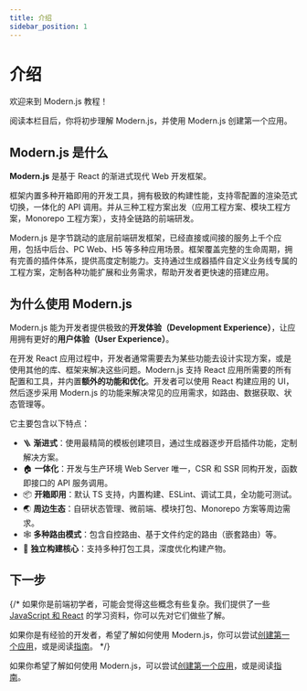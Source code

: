 ```yaml
---
title: 介绍
sidebar_position: 1
---
```

# 介绍

欢迎来到 Modern.js 教程！

阅读本栏目后，你将初步理解 Modern.js，并使用 Modern.js 创建第一个应用。

## Modern.js 是什么

**Modern.js** 是基于 React 的渐进式现代 Web 开发框架。

框架内置多种开箱即用的开发工具，拥有极致的构建性能，支持零配置的渲染范式切换，一体化的 API 调用。并从三种工程方案出发（应用工程方案、模块工程方案，Monorepo 工程方案），支持全链路的前端研发。

Modern.js 是字节跳动的底层前端研发框架，已经直接或间接的服务上千个应用，包括中后台、PC Web、H5 等多种应用场景。框架覆盖完整的生命周期，拥有完善的插件体系，提供高度定制能力。支持通过生成器插件自定义业务线专属的工程方案，定制各种功能扩展和业务需求，帮助开发者更快速的搭建应用。

## 为什么使用 Modern.js

Modern.js 能为开发者提供极致的**开发体验（Development Experience）**，让应用拥有更好的**用户体验（User Experience）**。

在开发 React 应用过程中，开发者通常需要去为某些功能去设计实现方案，或是使用其他的库、框架来解决这些问题。Modern.js 支持 React 应用所需要的所有配置和工具，并内置**额外的功能和优化**。开发者可以使用 React 构建应用的 UI，然后逐步采用 Modern.js 的功能来解决常见的应用需求，如路由、数据获取、状态管理等。

它主要包含以下特点：

- 🪜 **渐进式**：使用最精简的模板创建项目，通过生成器逐步开启插件功能，定制解决方案。
- 🏠 **一体化**：开发与生产环境 Web Server 唯一，CSR 和 SSR 同构开发，函数即接口的 API 服务调用。
- 📦 **开箱即用**：默认 TS 支持，内置构建、ESLint、调试工具，全功能可测试。
- 🌏 **周边生态**：自研状态管理、微前端、模块打包、Monorepo 方案等周边需求。
- 🕸 **多种路由模式**：包含自控路由、基于文件约定的路由（嵌套路由）等。
- 🚀 **独立构建核心**：支持多种打包工具，深度优化构建产物。

## 下一步

{/* 如果你是前端初学者，可能会觉得这些概念有些复杂。我们提供了一些 [JavaScript 和 React](/tutorials/foundations/basic) 的学习资料，你可以先对它们做些了解。

如果你是有经验的开发者，希望了解如何使用 Modern.js，你可以尝试[创建第一个应用](/tutorials/first-app/c01-start)，或是阅读[指南](/guides/get-started/quick-start)。  */}

如果你希望了解如何使用 Modern.js，可以尝试[创建第一个应用](/tutorials/first-app/c01-start)，或是阅读[指南](/guides/get-started/quick-start)。
